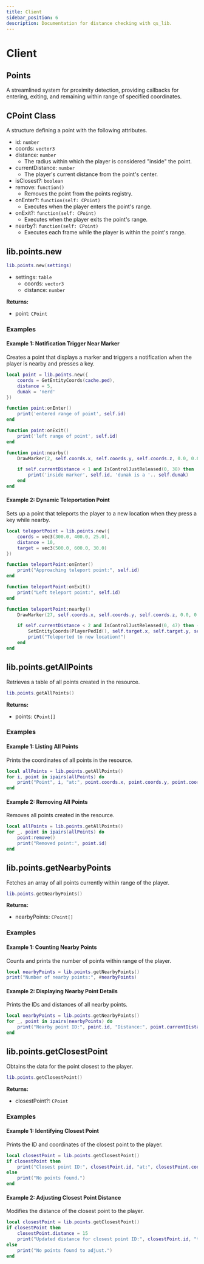 ```yaml
---
title: Client
sidebar_position: 6
description: Documentation for distance checking with qs_lib.
---
```


# Client

## Points

A streamlined system for proximity detection, providing callbacks for entering, exiting, and remaining within range of specified coordinates.

## CPoint Class

A structure defining a point with the following attributes.

- id: `number`
- coords: `vector3`
- distance: `number`
  - The radius within which the player is considered "inside" the point.
- currentDistance: `number`
  - The player's current distance from the point's center.
- isClosest?: `boolean`
- remove: `function()`
  - Removes the point from the points registry.
- onEnter?: `function(self: CPoint)`
  - Executes when the player enters the point's range.
- onExit?: `function(self: CPoint)`
  - Executes when the player exits the point's range.
- nearby?: `function(self: CPoint)`
  - Executes each frame while the player is within the point's range.

## lib.points.new

```lua
lib.points.new(settings)
```

- settings: `table`
  - coords: `vector3`
  - distance: `number`

**Returns:**

- point: `CPoint`

### Examples

#### Example 1: Notification Trigger Near Marker

Creates a point that displays a marker and triggers a notification when the player is nearby and presses a key.

```lua
local point = lib.points.new({
    coords = GetEntityCoords(cache.ped),
    distance = 5,
    dunak = 'nerd'
})

function point:onEnter()
    print('entered range of point', self.id)
end

function point:onExit()
    print('left range of point', self.id)
end

function point:nearby()
    DrawMarker(2, self.coords.x, self.coords.y, self.coords.z, 0.0, 0.0, 0.0, 0.0, 180.0, 0.0, 1.0, 1.0, 1.0, 200, 20, 20, 50, false, true, 2, false, nil, nil, false)

    if self.currentDistance < 1 and IsControlJustReleased(0, 38) then
        print('inside marker', self.id, 'dunak is a '.. self.dunak)
    end
end
```

#### Example 2: Dynamic Teleportation Point

Sets up a point that teleports the player to a new location when they press a key while nearby.

```lua
local teleportPoint = lib.points.new({
    coords = vec3(300.0, 400.0, 25.0),
    distance = 10,
    target = vec3(500.0, 600.0, 30.0)
})

function teleportPoint:onEnter()
    print("Approaching teleport point:", self.id)
end

function teleportPoint:onExit()
    print("Left teleport point:", self.id)
end

function teleportPoint:nearby()
    DrawMarker(27, self.coords.x, self.coords.y, self.coords.z, 0.0, 0.0, 0.0, 0.0, 0.0, 0.0, 2.0, 2.0, 1.0, 0, 191, 255, 150, false, true, 2, false, nil, nil, false)

    if self.currentDistance < 2 and IsControlJustReleased(0, 47) then -- G key
        SetEntityCoords(PlayerPedId(), self.target.x, self.target.y, self.target.z)
        print("Teleported to new location!")
    end
end
```

## lib.points.getAllPoints

Retrieves a table of all points created in the resource.

```lua
lib.points.getAllPoints()
```

**Returns:**

- points: `CPoint[]`

### Examples

#### Example 1: Listing All Points

Prints the coordinates of all points in the resource.

```lua
local allPoints = lib.points.getAllPoints()
for i, point in ipairs(allPoints) do
    print("Point", i, "at:", point.coords.x, point.coords.y, point.coords.z)
end
```

#### Example 2: Removing All Points

Removes all points created in the resource.

```lua
local allPoints = lib.points.getAllPoints()
for _, point in ipairs(allPoints) do
    point:remove()
    print("Removed point:", point.id)
end
```

## lib.points.getNearbyPoints

Fetches an array of all points currently within range of the player.

```lua
lib.points.getNearbyPoints()
```

**Returns:**

- nearbyPoints: `CPoint[]`

### Examples

#### Example 1: Counting Nearby Points

Counts and prints the number of points within range of the player.

```lua
local nearbyPoints = lib.points.getNearbyPoints()
print("Number of nearby points:", #nearbyPoints)
```

#### Example 2: Displaying Nearby Point Details

Prints the IDs and distances of all nearby points.

```lua
local nearbyPoints = lib.points.getNearbyPoints()
for _, point in ipairs(nearbyPoints) do
    print("Nearby point ID:", point.id, "Distance:", point.currentDistance)
end
```

## lib.points.getClosestPoint

Obtains the data for the point closest to the player.

```lua
lib.points.getClosestPoint()
```

**Returns:**

- closestPoint?: `CPoint`

### Examples

#### Example 1: Identifying Closest Point

Prints the ID and coordinates of the closest point to the player.

```lua
local closestPoint = lib.points.getClosestPoint()
if closestPoint then
    print("Closest point ID:", closestPoint.id, "at:", closestPoint.coords.x, closestPoint.coords.y, closestPoint.coords.z)
else
    print("No points found.")
end
```

#### Example 2: Adjusting Closest Point Distance

Modifies the distance of the closest point to the player.

```lua
local closestPoint = lib.points.getClosestPoint()
if closestPoint then
    closestPoint.distance = 15
    print("Updated distance for closest point ID:", closestPoint.id, "to:", closestPoint.distance)
else
    print("No points found to adjust.")
end
```
